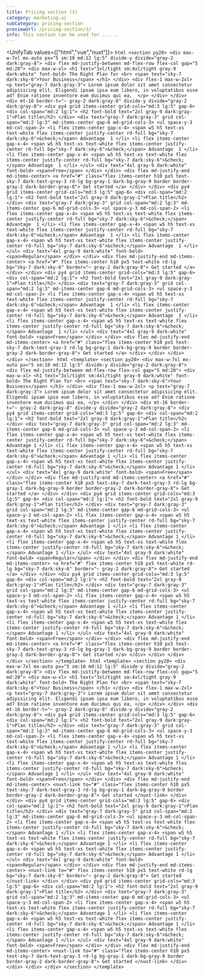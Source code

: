 ```yaml
---
title: Pricing section (3)
category: marketing-ui
subCategory: pricing-section
previewUrl: /pricing-section/3/
info: This section can be used for ......
---
```


<UnifyTab values={["html","vue","nuxt"]}>
    <TabPanel value="html">
    ```html
    <section py20>
        <div max-w-7xl mx-auto px="5 sm:10 md:12 lg:5" divide-y divide="gray-2 dark:gray-8">
            <div flex md-justify-between md-flex-row flex-col gap="5 md:20">
                <div max-w-xl>
                    <h1 text="3xl/tight sm:4xl/tight gray-9 dark:white" font-bold>
                        The Right Plan for <br>
                         <span text="sky-7 dark:sky-6">Your Business</span>
                    </h1>
                </div>
                <div flex-1 max-w-2xl>
                    <p text="gray-7 dark:gray-3">
                        Lorem ipsum dolor sit amet consectetur adipisicing elit. Eligendi ipsam ipsa eum libero, in voluptatibus esse ad? Enim ratione inventore eum ducimus qui ea, 
                    </p>
                </div>
            </div>
            <div mt-16 border-t="~ gray-2 dark:gray-8" divide-y divide="gray-2 dark:gray-8">
                <div py4 grid items-center grid-cols="md:3 lg:5" gap-6>
                    <div col-span="md:2 lg:1">
                        <h2 font-bold text="2xl gray-9 dark:gray-1">Plan title</h2>
                    </div>
                    <div text="gray-7 dark:gray-3" grid col-span="md:2 lg:3" md-items-center gap-6 md-grid-cols-3>
                        <ul space-y-3 md-col-span-2>
                            <li flex items-center gap-x-4>
                                <span w5 h5 text-xs text-white flex items-center justify-center rd-full bg="sky-7 dark:sky-6">&check;</span>
                                Advantage  1
                            </li>
                            <li flex items-center gap-x-4>
                                <span w5 h5 text-xs text-white flex items-center justify-center rd-full bg="sky-7 dark:sky-6">&check;</span>
                                Advantage  1
                            </li>
                            <li flex items-center gap-x-4>
                                <span w5 h5 text-xs text-white flex items-center justify-center rd-full bg="sky-7 dark:sky-6">&check;</span>
                                Advantage  1
                            </li>
                        </ul>
                        <div text="4xl gray-9 dark:white" font-bold>
                            <span>Free</span>
                        </div>
                    </div>
                    <div flex md-justify-end md-items-center>
                        <a href="#" class="flex items-center h10 px5 text-sky-7 dark-text-gray-3 rd-lg bg-gray-1 dark-bg-gray-9 border border-gray-2 dark-border-gray-8">
                            Get started
                        </a>
                    </div>
                </div>
                <div py4 grid items-center grid-cols="md:3 lg:5" gap-6>
                    <div col-span="md:2 lg:1">
                        <h2 font-bold text="2xl gray-9 dark:gray-1">Plan title</h2>
                    </div>
                    <div text="gray-7 dark:gray-3" grid col-span="md:2 lg:3" md-items-center gap-6 md-grid-cols-3>
                        <ul space-y-3 md-col-span-2>
                            <li flex items-center gap-x-4>
                                <span w5 h5 text-xs text-white flex items-center justify-center rd-full bg="sky-7 dark:sky-6">&check;</span>
                                Advantage  1
                            </li>
                            <li flex items-center gap-x-4>
                                <span w5 h5 text-xs text-white flex items-center justify-center rd-full bg="sky-7 dark:sky-6">&check;</span>
                                Advantage  1
                            </li>
                            <li flex items-center gap-x-4>
                                <span w5 h5 text-xs text-white flex items-center justify-center rd-full bg="sky-7 dark:sky-6">&check;</span>
                                Advantage  1
                            </li>
                        </ul>
                        <div text="4xl gray-9 dark:white" font-bold>
                            <span>Regular</span>
                        </div>
                    </div>
                    <div flex md-justify-end md-items-center>
                        <a href="#" flex items-center h10 px5 text-white rd-lg bg="sky-7 dark:sky-6" border="~ gray-2 dark:gray-8">
                            Get started
                        </a>
                    </div>
                </div>
                <div py4 grid items-center grid-cols="md:3 lg:5" gap-6>
                    <div col-span="md:2 lg:1">
                        <h2 font-bold text="2xl gray-9 dark:gray-1">Plan title</h2>
                    </div>
                    <div text="gray-7 dark:gray-3" grid col-span="md:2 lg:3" md-items-center gap-6 md-grid-cols-3>
                        <ul space-y-3 md-col-span-2>
                            <li flex items-center gap-x-4>
                                <span w5 h5 text-xs text-white flex items-center justify-center rd-full bg="sky-7 dark:sky-6">&check;</span>
                                Advantage  1
                            </li>
                            <li flex items-center gap-x-4>
                                <span w5 h5 text-xs text-white flex items-center justify-center rd-full bg="sky-7 dark:sky-6">&check;</span>
                                Advantage  1
                            </li>
                            <li flex items-center gap-x-4>
                                <span w5 h5 text-xs text-white flex items-center justify-center rd-full bg="sky-7 dark:sky-6">&check;</span>
                                Advantage  1
                            </li>
                        </ul>
                        <div text="4xl gray-9 dark:white" font-bold>
                            <span>Free</span>
                        </div>
                    </div>
                    <div flex md-justify-end md-items-center>
                        <a href="#" class="flex items-center h10 px5 text-sky-7 dark-text-gray-3 rd-lg bg-gray-1 dark-bg-gray-9 border border-gray-2 dark-border-gray-8">
                            Get started
                        </a>
                    </div>
                </div>
            </div>
        </div>
    </section>
    ```
    </TabPanel>
    <TabPanel value="vue">
    ```html
    <template>
        <section py20>
            <div max-w-7xl mx-auto px="5 sm:10 md:12 lg:5" divide-y divide="gray-2 dark:gray-8">
                <div flex md-justify-between md-flex-row flex-col gap="5 md:20">
                    <div max-w-xl>
                        <h1 text="3xl/tight sm:4xl/tight gray-9 dark:white" font-bold>
                            The Right Plan for <br>
                            <span text="sky-7 dark:sky-6">Your Business</span>
                        </h1>
                    </div>
                    <div flex-1 max-w-2xl>
                        <p text="gray-7 dark:gray-3">
                            Lorem ipsum dolor sit amet consectetur adipisicing elit. Eligendi ipsam ipsa eum libero, in
                            voluptatibus esse ad? Enim ratione inventore eum ducimus qui ea,
                        </p>
                    </div>
                </div>
                <div mt-16 border-t="~ gray-2 dark:gray-8" divide-y divide="gray-2 dark:gray-8">
                    <div py4 grid items-center grid-cols="md:3 lg:5" gap-6>
                        <div col-span="md:2 lg:1">
                            <h2 font-bold text="2xl gray-9 dark:gray-1">Plan title</h2>
                        </div>
                        <div text="gray-7 dark:gray-3" grid col-span="md:2 lg:3" md-items-center gap-6 md-grid-cols-3>
                            <ul space-y-3 md-col-span-2>
                                <li flex items-center gap-x-4>
                                    <span w5 h5 text-xs text-white flex items-center justify-center rd-full
                                        bg="sky-7 dark:sky-6">&check;</span>
                                    Advantage 1
                                </li>
                                <li flex items-center gap-x-4>
                                    <span w5 h5 text-xs text-white flex items-center justify-center rd-full
                                        bg="sky-7 dark:sky-6">&check;</span>
                                    Advantage 1
                                </li>
                                <li flex items-center gap-x-4>
                                    <span w5 h5 text-xs text-white flex items-center justify-center rd-full
                                        bg="sky-7 dark:sky-6">&check;</span>
                                    Advantage 1
                                </li>
                            </ul>
                            <div text="4xl gray-9 dark:white" font-bold>
                                <span>Free</span>
                            </div>
                        </div>
                        <div flex md-justify-end md-items-center>
                            <a href="#"
                                class="flex items-center h10 px5 text-sky-7 dark-text-gray-3 rd-lg bg-gray-1 dark-bg-gray-9 border border-gray-2 dark-border-gray-8">
                                Get started
                            </a>
                        </div>
                    </div>
                    <div py4 grid items-center grid-cols="md:3 lg:5" gap-6>
                        <div col-span="md:2 lg:1">
                            <h2 font-bold text="2xl gray-9 dark:gray-1">Plan title</h2>
                        </div>
                        <div text="gray-7 dark:gray-3" grid col-span="md:2 lg:3" md-items-center gap-6 md-grid-cols-3>
                            <ul space-y-3 md-col-span-2>
                                <li flex items-center gap-x-4>
                                    <span w5 h5 text-xs text-white flex items-center justify-center rd-full
                                        bg="sky-7 dark:sky-6">&check;</span>
                                    Advantage 1
                                </li>
                                <li flex items-center gap-x-4>
                                    <span w5 h5 text-xs text-white flex items-center justify-center rd-full
                                        bg="sky-7 dark:sky-6">&check;</span>
                                    Advantage 1
                                </li>
                                <li flex items-center gap-x-4>
                                    <span w5 h5 text-xs text-white flex items-center justify-center rd-full
                                        bg="sky-7 dark:sky-6">&check;</span>
                                    Advantage 1
                                </li>
                            </ul>
                            <div text="4xl gray-9 dark:white" font-bold>
                                <span>Regular</span>
                            </div>
                        </div>
                        <div flex md-justify-end md-items-center>
                            <a href="#" flex items-center h10 px5 text-white rd-lg bg="sky-7 dark:sky-6"
                                border="~ gray-2 dark:gray-8">
                                Get started
                            </a>
                        </div>
                    </div>
                    <div py4 grid items-center grid-cols="md:3 lg:5" gap-6>
                        <div col-span="md:2 lg:1">
                            <h2 font-bold text="2xl gray-9 dark:gray-1">Plan title</h2>
                        </div>
                        <div text="gray-7 dark:gray-3" grid col-span="md:2 lg:3" md-items-center gap-6 md-grid-cols-3>
                            <ul space-y-3 md-col-span-2>
                                <li flex items-center gap-x-4>
                                    <span w5 h5 text-xs text-white flex items-center justify-center rd-full
                                        bg="sky-7 dark:sky-6">&check;</span>
                                    Advantage 1
                                </li>
                                <li flex items-center gap-x-4>
                                    <span w5 h5 text-xs text-white flex items-center justify-center rd-full
                                        bg="sky-7 dark:sky-6">&check;</span>
                                    Advantage 1
                                </li>
                                <li flex items-center gap-x-4>
                                    <span w5 h5 text-xs text-white flex items-center justify-center rd-full
                                        bg="sky-7 dark:sky-6">&check;</span>
                                    Advantage 1
                                </li>
                            </ul>
                            <div text="4xl gray-9 dark:white" font-bold>
                                <span>Free</span>
                            </div>
                        </div>
                        <div flex md-justify-end md-items-center>
                            <a href="#"
                                class="flex items-center h10 px5 text-sky-7 dark-text-gray-3 rd-lg bg-gray-1 dark-bg-gray-9 border border-gray-2 dark-border-gray-8">
                                Get started
                            </a>
                        </div>
                    </div>
                </div>
            </div>
        </section>
    </template>
    ```
    </TabPanel>
    <TabPanel value="nuxt">
    ```html
    <template>
        <section py20>
            <div max-w-7xl mx-auto px="5 sm:10 md:12 lg:5" divide-y divide="gray-2 dark:gray-8">
                <div flex md-justify-between md-flex-row flex-col gap="5 md:20">
                    <div max-w-xl>
                        <h1 text="3xl/tight sm:4xl/tight gray-9 dark:white" font-bold>
                            The Right Plan for <br>
                            <span text="sky-7 dark:sky-6">Your Business</span>
                        </h1>
                    </div>
                    <div flex-1 max-w-2xl>
                        <p text="gray-7 dark:gray-3">
                            Lorem ipsum dolor sit amet consectetur adipisicing elit. Eligendi ipsam ipsa eum libero, in
                            voluptatibus esse ad? Enim ratione inventore eum ducimus qui ea,
                        </p>
                    </div>
                </div>
                <div mt-16 border-t="~ gray-2 dark:gray-8" divide-y divide="gray-2 dark:gray-8">
                    <div py4 grid items-center grid-cols="md:3 lg:5" gap-6>
                        <div col-span="md:2 lg:1">
                            <h2 font-bold text="2xl gray-9 dark:gray-1">Plan title</h2>
                        </div>
                        <div text="gray-7 dark:gray-3" grid col-span="md:2 lg:3" md-items-center gap-6 md-grid-cols-3>
                            <ul space-y-3 md-col-span-2>
                                <li flex items-center gap-x-4>
                                    <span w5 h5 text-xs text-white flex items-center justify-center rd-full
                                        bg="sky-7 dark:sky-6">&check;</span>
                                    Advantage 1
                                </li>
                                <li flex items-center gap-x-4>
                                    <span w5 h5 text-xs text-white flex items-center justify-center rd-full
                                        bg="sky-7 dark:sky-6">&check;</span>
                                    Advantage 1
                                </li>
                                <li flex items-center gap-x-4>
                                    <span w5 h5 text-xs text-white flex items-center justify-center rd-full
                                        bg="sky-7 dark:sky-6">&check;</span>
                                    Advantage 1
                                </li>
                            </ul>
                            <div text="4xl gray-9 dark:white" font-bold>
                                <span>Free</span>
                            </div>
                        </div>
                        <div flex md-justify-end md-items-center>
                            <nuxt-link to="#"
                                class="flex items-center h10 px5 text-sky-7 dark-text-gray-3 rd-lg bg-gray-1 dark-bg-gray-9 border border-gray-2 dark-border-gray-8">
                                Get started
                            </nuxt-link>
                        </div>
                    </div>
                    <div py4 grid items-center grid-cols="md:3 lg:5" gap-6>
                        <div col-span="md:2 lg:1">
                            <h2 font-bold text="2xl gray-9 dark:gray-1">Plan title</h2>
                        </div>
                        <div text="gray-7 dark:gray-3" grid col-span="md:2 lg:3" md-items-center gap-6 md-grid-cols-3>
                            <ul space-y-3 md-col-span-2>
                                <li flex items-center gap-x-4>
                                    <span w5 h5 text-xs text-white flex items-center justify-center rd-full
                                        bg="sky-7 dark:sky-6">&check;</span>
                                    Advantage 1
                                </li>
                                <li flex items-center gap-x-4>
                                    <span w5 h5 text-xs text-white flex items-center justify-center rd-full
                                        bg="sky-7 dark:sky-6">&check;</span>
                                    Advantage 1
                                </li>
                                <li flex items-center gap-x-4>
                                    <span w5 h5 text-xs text-white flex items-center justify-center rd-full
                                        bg="sky-7 dark:sky-6">&check;</span>
                                    Advantage 1
                                </li>
                            </ul>
                            <div text="4xl gray-9 dark:white" font-bold>
                                <span>Regular</span>
                            </div>
                        </div>
                        <div flex md-justify-end md-items-center>
                            <nuxt-link to="#" flex items-center h10 px5 text-white rd-lg bg="sky-7 dark:sky-6"
                                border="~ gray-2 dark:gray-8">
                                Get started
                            </nuxt-link>
                        </div>
                    </div>
                    <div py4 grid items-center grid-cols="md:3 lg:5" gap-6>
                        <div col-span="md:2 lg:1">
                            <h2 font-bold text="2xl gray-9 dark:gray-1">Plan title</h2>
                        </div>
                        <div text="gray-7 dark:gray-3" grid col-span="md:2 lg:3" md-items-center gap-6 md-grid-cols-3>
                            <ul space-y-3 md-col-span-2>
                                <li flex items-center gap-x-4>
                                    <span w5 h5 text-xs text-white flex items-center justify-center rd-full
                                        bg="sky-7 dark:sky-6">&check;</span>
                                    Advantage 1
                                </li>
                                <li flex items-center gap-x-4>
                                    <span w5 h5 text-xs text-white flex items-center justify-center rd-full
                                        bg="sky-7 dark:sky-6">&check;</span>
                                    Advantage 1
                                </li>
                                <li flex items-center gap-x-4>
                                    <span w5 h5 text-xs text-white flex items-center justify-center rd-full
                                        bg="sky-7 dark:sky-6">&check;</span>
                                    Advantage 1
                                </li>
                            </ul>
                            <div text="4xl gray-9 dark:white" font-bold>
                                <span>Free</span>
                            </div>
                        </div>
                        <div flex md-justify-end md-items-center>
                            <nuxt-link to="#"
                                class="flex items-center h10 px5 text-sky-7 dark-text-gray-3 rd-lg bg-gray-1 dark-bg-gray-9 border border-gray-2 dark-border-gray-8">
                                Get started
                            </nuxt-link>
                        </div>
                    </div>
                </div>
            </div>
        </section>
    </template>
    ```
    </TabPanel>
</UnifyTab>